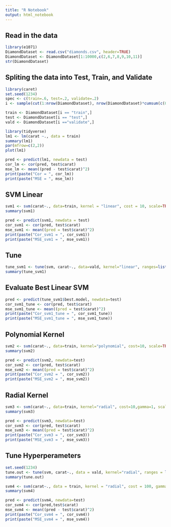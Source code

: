 ```yaml
---
title: "R Notebook"
output: html_notebook
---
```



## Read in the data
```r
library(e1071)
DiamondDataset <- read.csv("diamonds.csv", header=TRUE)
DiamondDataset <- DiamondDataset[1:10000,c(2,6,7,8,9,10,11)]
str(DiamondDataset)
```
## Spliting the data into Test, Train, and Validate
```r
library(caret)
set.seed(1234)
spec <- c(train=.6, test=.2, validate=.2)
i <- sample(cut(1:nrow(DiamondDataset), nrow(DiamondDataset)*cumsum(c(0,spec)), labels = names(spec)))

train <- DiamondDataset[i == "train",]
test <- DiamondDataset[i == "test",]
vald <- DiamondDataset[i =="validate",]
```

```r
library(tidyverse)
lm1 <- lm(carat ~., data = train)
summary(lm1)
par(mfrow=c(2,2))
plot(lm1)
```
```r
pred <- predict(lm1, newdata = test)
cor_lm <- cor(pred, test$carat)
mse_lm <- mean((pred - test$carat)^2)
print(paste("Cor = ", cor_lm))
print(paste("MSE = ", mse_lm))
```
## SVM Linear
```r
svm1 <- svm(carat~., data=train, kernel = "linear", cost = 10, scale=TRUE)
summary(svm1)
```

```r
pred <- predict(svm1, newdata = test)
cor_svm1 <- cor(pred, test$carat)
mse_svm1 <- mean((pred = test$carat)^2)
print(paste("Cor_svm1 = ", cor_svm1))
print(paste("MSE_svm1 = ", mse_svm1))
```

## Tune
```r
tune_svm1 <- tune(svm, carat~., data=vald, kernel="linear", ranges=list(cost=c(0.001, 0.01, 0.1, 1, 5, 10, 100)))
summary(tune_svm1)
```

## Evaluate Best Linear SVM
```r
pred <- predict(tune_svm1$best.model, newdata=test)
cor_svm1_tune <- cor(pred, test$carat)
mse_svm1_tune <- mean((pred = test$carat)^2)
print(paste("Cor_svm1_tune = ", cor_svm1_tune))
print(paste("MSE_svm1_tune = ", mse_svm1_tune))
```

## Polynomial Kernel
```r
svm2 <- svm(carat~., data=train, kernel="polynomial", cost=10, scale=TRUE)
summary(svm2)
```

```r
pred <- predict(svm2, newdata=test)
cor_svm2 <- cor(pred, test$carat)
mse_svm2 <- mean((pred = test$carat)^2)
print(paste("Cor_svm2 = ", cor_svm2))
print(paste("MSE_svm2 = ", mse_svm2))
```

## Radial Kernel
```r
svm3 <- svm(carat~., data=train, kernel="radial", cost=10,gamma=1, scale=TRUE)
summary(svm3)
```

```r
pred <- predict(svm3, newdata=test)
cor_svm3 <- cor(pred, test$carat)
mse_svm3 <- mean((pred = test$carat)^2)
print(paste("Cor_svm3 = ", cor_svm3))
print(paste("MSE_svm3 = ", mse_svm3))
```

## Tune Hyperperameters

```r
set.seed(1234)
tune.out <- tune(svm, carat~., data = vald, kernel="radial", ranges = list(cost=c(0.1,1,10,100,1000), gamma=c(0.5,1,2,3,4)))
summary(tune.out)
```


```r
svm4 <- svm(carat~., data = train, kernel = "radial", cost = 100, gamma = 0.5, scale=TRUE)
summary(svm4)
```

```r
pred <- predict(svm4, newdata=test)
cor_svm4 <- cor(pred,test$carat)
mse_svm4 <- mean((pred - test$carat)^2)
print(paste("Cor_svm4 = ", cor_svm4))
print(paste("MSE_svm4 = ", mse_svm4))
```

